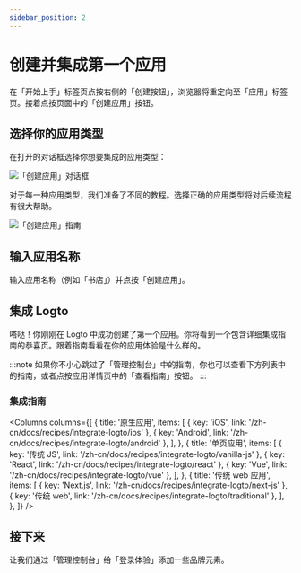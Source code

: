 ```yaml
---
sidebar_position: 2
---
```




# 创建并集成第一个应用

在「开始上手」标签页点按右侧的「创建按钮」，浏览器将重定向至「应用」标签页。接着点按页面中的「创建应用」按钮。

## 选择你的应用类型

在打开的对话框选择你想要集成的应用类型：

<ApplicationTypesIntro />

![「创建应用」对话框](./assets/create-application-modal.png)

对于每一种应用类型，我们准备了不同的教程。选择正确的应用类型将对后续流程有很大帮助。

![「创建应用」指南](./assets/create-application-guide.png)

## 输入应用名称

输入应用名称（例如「书店」）并点按「创建应用」。

## 集成 Logto

嗒哒！你刚刚在 Logto 中成功创建了第一个应用。你将看到一个包含详细集成指南的恭喜页。跟着指南看看在你的应用体验是什么样的。

:::note
如果你不小心跳过了「管理控制台」中的指南，你也可以查看下方列表中的指南，或者点按应用详情页中的「查看指南」按钮。
:::

### 集成指南

<Columns
  columns={[
    {
      title: '原生应用',
      items: [
        { key: 'iOS', link: '/zh-cn/docs/recipes/integrate-logto/ios' },
        { key: 'Android', link: '/zh-cn/docs/recipes/integrate-logto/android' },
      ],
    },
    {
      title: '单页应用',
      items: [
        { key: '传统 JS', link: '/zh-cn/docs/recipes/integrate-logto/vanilla-js' },
        { key: 'React', link: '/zh-cn/docs/recipes/integrate-logto/react' },
        { key: 'Vue', link: '/zh-cn/docs/recipes/integrate-logto/vue' },
      ],
    },
    {
      title: '传统 web 应用',
      items: [
        { key: 'Next.js', link: '/zh-cn/docs/recipes/integrate-logto/next-js' },
        { key: '传统 web', link: '/zh-cn/docs/recipes/integrate-logto/traditional' },
      ],
    },
  ]}
/>

## 接下来

让我们通过「管理控制台」给「登录体验」添加一些品牌元素。
